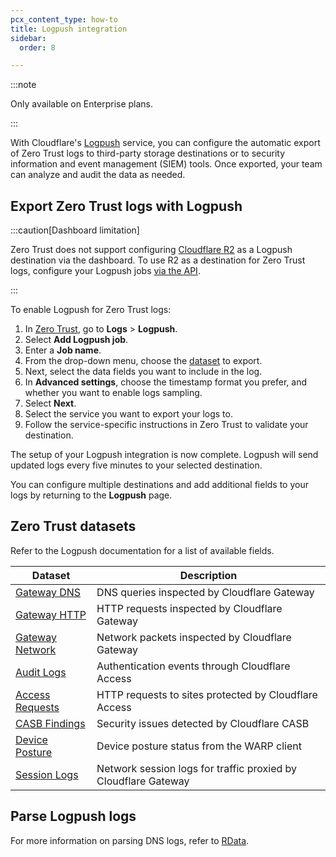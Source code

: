 ```yaml
---
pcx_content_type: how-to
title: Logpush integration
sidebar:
  order: 8

---
```


:::note


Only available on Enterprise plans.


:::

With Cloudflare's [Logpush](/logs/about/) service, you can configure the automatic export of Zero Trust logs to third-party storage destinations or to security information and event management (SIEM) tools. Once exported, your team can analyze and audit the data as needed.

## Export Zero Trust logs with Logpush

:::caution[Dashboard limitation]


Zero Trust does not support configuring [Cloudflare R2](/logs/get-started/enable-destinations/r2/) as a Logpush destination via the dashboard. To use R2 as a destination for Zero Trust logs, configure your Logpush jobs [via the API](/logs/get-started/enable-destinations/r2/#manage-via-api).


:::

To enable Logpush for Zero Trust logs:

1. In [Zero Trust](https://one.dash.cloudflare.com/), go to **Logs** > **Logpush**.
2. Select **Add Logpush job**.
3. Enter a **Job name**.
4. From the drop-down menu, choose the [dataset](#zero-trust-datasets) to export.
5. Next, select the data fields you want to include in the log.
6. In **Advanced settings**, choose the timestamp format you prefer, and whether you want to enable logs sampling.
7. Select **Next**.
8. Select the service you want to export your logs to.
9. Follow the service-specific instructions in Zero Trust to validate your destination.

The setup of your Logpush integration is now complete. Logpush will send updated logs every five minutes to your selected destination.

You can configure multiple destinations and add additional fields to your logs by returning to the **Logpush** page.

## Zero Trust datasets

Refer to the Logpush documentation for a list of available fields.

| Dataset                                                                         | Description                                                    |
| ------------------------------------------------------------------------------- | -------------------------------------------------------------- |
| [Gateway DNS](/logs/reference/log-fields/account/gateway_dns/)                  | DNS queries inspected by Cloudflare Gateway                    |
| [Gateway HTTP](/logs/reference/log-fields/account/gateway_http/)                | HTTP requests inspected by Cloudflare Gateway                  |
| [Gateway Network](/logs/reference/log-fields/account/gateway_network/)          | Network packets inspected by Cloudflare Gateway                |
| [Audit Logs](/logs/reference/log-fields/account/audit_logs/)                    | Authentication events through Cloudflare Access                |
| [Access Requests](/logs/reference/log-fields/account/access_requests/)          | HTTP requests to sites protected by Cloudflare Access          |
| [CASB Findings](/logs/reference/log-fields/account/casb_findings/)              | Security issues detected by Cloudflare CASB                    |
| [Device Posture](/logs/reference/log-fields/account/device_posture_results/)    | Device posture status from the WARP client                     |
| [Session Logs](/logs/reference/log-fields/account/zero_trust_network_sessions/) | Network session logs for traffic proxied by Cloudflare Gateway |

## Parse Logpush logs

For more information on parsing DNS logs, refer to [RData](rdata/).
